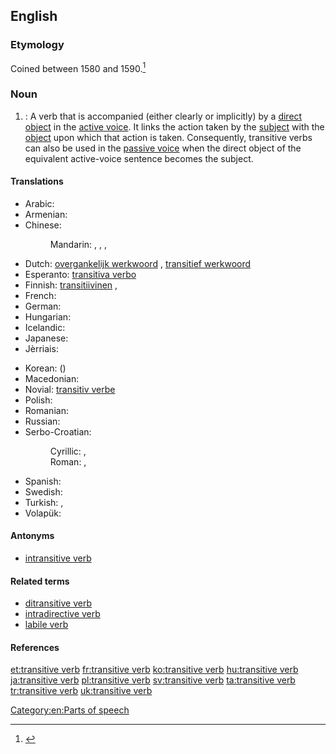 {{wikipedia}}
==English==

===Etymology===
Coined between 1580 and 1590.<ref>{{R:Dictionary.com 1.1}}</ref>

===Noun===
{{en-noun|head=[[transitive]] [[verb]]}}

# {{context|grammar|lang=en}}: A verb that is accompanied (either clearly or implicitly) by a [[direct object]] in the [[active voice]]. It links the action taken by the [[subject]] with the [[object]] upon which that action is taken.  Consequently, transitive verbs can also be used in the [[passive voice]] when the direct object of the equivalent active-voice sentence becomes the subject.

====Translations====
{{trans-top|a verb that is accompanied by a direct object}}
* Arabic: {{qualifier|indefinite}} {{t|ar|فعل متعدٍ|m|tr=fiʿl mutaʿaddin}}
* Armenian: {{t|hy|անցողական բայ|tr=ancʿołakan bay|sc=Armn}}
* Chinese:
*: Mandarin: {{t+|cmn|及物動詞|sc=Hani}},  {{t+|cmn|及物动词|tr=jíwù dòngcí|sc=Hani}}, {{t|cmn|他動詞|sc=Hani}},  {{t+|cmn|他动词|tr=tādòngcí|sc=Hani}}
* Dutch: [[overgankelijk werkwoord]] {{n}}, [[transitief werkwoord]] {{n}}
* Esperanto: [[transitiva verbo]]
* Finnish: [[transitiivinen#Finnish|transitiivinen]] {{t+|fi|verbi}}, {{t+|fi|transitiiviverbi}}
* French: {{t+|fr|verbe transitif|m}}
* German: {{t+|de|transitives Verb|n}}
* Hungarian: {{t+|hu|tárgyas ige}}
* Icelandic: {{t+|is|áhrifssögn|f}}
* Japanese: {{t|ja|他動詞|tr=たどうし, tadōshi|sc=Jpan}}
* Jèrriais: {{t|roa-jer|vèrbe transitif|m}}
{{trans-mid}}
* Korean: {{t+|ko|타동사|tr=tadongsa|sc=Kore}} ({{t+|ko|他動詞|sc=Kore}})
* Macedonian: {{t|mk|преоден глагол|m|tr=préoden glágol}}
* Novial: [[transitiv verbe]]
* Polish: {{t+|pl|czasownik przechodni|m}}
* Romanian: {{t|ro|verb tranzitiv|n}}
* Russian: {{t+|ru|переходный глагол|m|tr=perexódnyj glagól}}
* Serbo-Croatian:
*: Cyrillic: {{t|sh|прелазни глагол|m}}, {{t|sh|пријелазни глагол|m}}
*: Roman: {{t|sh|prelazni glagol|m}}, {{t|sh|prijelazni glagol|m}}
* Spanish: {{t+|es|verbo transitivo|m}}
* Swedish: {{t|sv|transitivt verb|n}}
* Turkish: {{t|tr|geçişli fiil}}, {{t|tr|geçişli eylem}}
* Volapük: {{t|vo|värb loveädik}}
{{trans-bottom}}

====Antonyms====
* [[intransitive verb]]

====Related terms====
* [[ditransitive verb]]
* [[intradirective verb]]
* [[labile verb]]

====References====
<references/>

[[Category:en:Parts of speech]]

[[et:transitive verb]]
[[fr:transitive verb]]
[[ko:transitive verb]]
[[hu:transitive verb]]
[[ja:transitive verb]]
[[pl:transitive verb]]
[[sv:transitive verb]]
[[ta:transitive verb]]
[[tr:transitive verb]]
[[uk:transitive verb]]